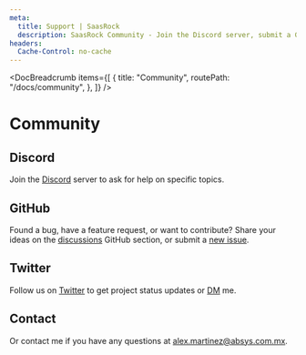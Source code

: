 ```yaml
---
meta:
  title: Support | SaasRock
  description: SaasRock Community - Join the Discord server, submit a GitHub issue, follow us on Twitter, or contact us directly.
headers:
  Cache-Control: no-cache
---
```



<DocBreadcrumb
  items={[
    {
      title: "Community",
      routePath: "/docs/community",
    },
  ]}
/>

# Community

## Discord

Join the [Discord](https://discord.gg/KMkjU2BFn9) server to ask for help on specific topics.

## GitHub

Found a bug, have a feature request, or want to contribute? Share your ideas on the [discussions](https://github.com/AlexandroMtzG/remix-saas-kit/discussions) GitHub section, or submit a [new issue](https://github.com/AlexandroMtzG/remix-saas-kit/issues/new).

## Twitter

Follow us on [Twitter](https://twitter.com/saas_rock) to get project status updates or [DM](https://twitter.com/alexandromtzg) me.

## Contact

Or contact me if you have any questions at <a href="mailto:alex.martinez@absys.com.mx">alex.martinez@absys.com.mx</a>.
